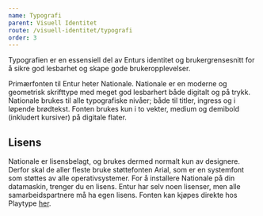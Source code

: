 ```yaml
---
name: Typografi
parent: Visuell Identitet
route: /visuell-identitet/typografi
order: 3
---
```



<PageHeader>
  Typografien er en essensiell del av Enturs identitet og brukergrensesnitt for
  å sikre god lesbarhet og skape gode brukeropplevelser.
</PageHeader>

Primærfonten til Entur heter Nationale. Nationale er en moderne og geometrisk skrifttype med meget god lesbarhert både digitalt og på trykk. Nationale brukes til alle typografiske nivåer; både til titler, ingress og i løpende brødtekst. Fonten brukes kun i to vekter, medium og demibold (inkludert kursiver) på digitale flater.

<TypographyDisplay />
<TypographyDisplay bold />

## Lisens

Nationale er lisensbelagt, og brukes dermed normalt kun av designere.
Derfor skal de aller fleste bruke støttefonten Arial, som er en systemfont som støttes av alle operativsystemer.
For å installere Nationale på din datamaskin, trenger du en lisens. Entur har selv noen lisenser, men alle samarbeidspartnere må ha egen lisens.
Fonten kan kjøpes direkte hos Playtype [her](https://playtype.com/index.php?q=font/nationale).
